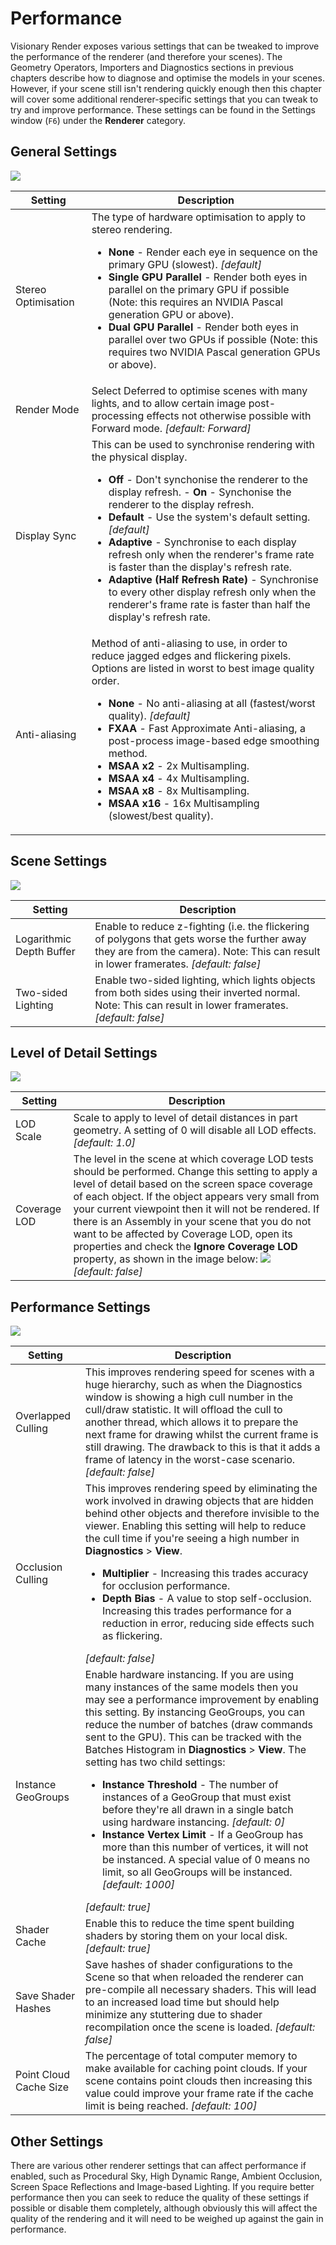 # Performance

Visionary Render exposes various settings that can be tweaked to improve the performance of the renderer (and therefore your scenes). The Geometry Operators, Importers and Diagnostics sections in previous chapters describe how to diagnose and optimise the models in your scenes. However, if your scene still isn't rendering quickly enough then this chapter will cover some additional renderer-specific settings that you can tweak to try and improve performance. These settings can be found in the Settings window (`F6`) under the **Renderer** category.

## General Settings

![](/img/user-manual/chapter37/1.jpg)

| Setting | Description |
|---------|-------------|
| Stereo Optimisation | The type of hardware optimisation to apply to stereo rendering. <ul><li>**None** - Render each eye in sequence on the primary GPU (slowest). *\[default\]*</li><li>**Single GPU Parallel** - Render both eyes in parallel on the primary GPU if possible (Note: this requires an NVIDIA Pascal generation GPU or above).</li><li>**Dual GPU Parallel** - Render both eyes in parallel over two GPUs if possible (Note: this requires two NVIDIA Pascal generation GPUs or above).</li></ul> |
| Render Mode | Select Deferred to optimise scenes with many lights, and to allow certain image post-processing effects not otherwise possible with Forward mode. *\[default: Forward\]* |
| Display Sync | This can be used to synchronise rendering with the physical display. <ul><li>**Off** - Don't synchonise the renderer to the display refresh. - **On** - Synchonise the renderer to the display refresh. </li><li>**Default** - Use the system's default setting. *\[default\]* </li><li>**Adaptive** - Synchronise to each display refresh only when the renderer's frame rate is faster than the display's refresh rate. </li><li>**Adaptive (Half Refresh Rate)** - Synchronise to every other display refresh only when the renderer's frame rate is faster than half the display's refresh rate.</li></ul> |
| Anti-aliasing | Method of anti-aliasing to use, in order to reduce jagged edges and flickering pixels. Options are listed in worst to best image quality order. <ul><li>**None** - No anti-aliasing at all (fastest/worst quality). *\[default\]* </li><li>**FXAA** - Fast Approximate Anti-aliasing, a post-process image-based edge smoothing method. </li><li>**MSAA x2** - 2x Multisampling. </li><li>**MSAA x4** - 4x Multisampling. </li><li>**MSAA x8** - 8x Multisampling. </li><li>**MSAA x16** - 16x Multisampling (slowest/best quality).</li></ul>|

## Scene Settings

![](/img/user-manual/chapter37/2.jpg)

| Setting | Description |
|---------|-------------|
| Logarithmic Depth Buffer | Enable to reduce z-fighting (i.e. the flickering of polygons that gets worse the further away they are from the camera). Note: This can result in lower framerates. *\[default: false\]* |
| Two-sided Lighting | Enable two-sided lighting, which lights objects from both sides using their inverted normal. Note: This can result in lower framerates. *\[default: false\]* |

## Level of Detail Settings

![](/img/user-manual/chapter37/3.jpg)

| Setting | Description |
|---------|-------------|
| LOD Scale | Scale to apply to level of detail distances in part geometry. A setting of 0 will disable all LOD effects. *\[default: 1.0\]* |
| Coverage LOD | The level in the scene at which coverage LOD tests should be performed. Change this setting to apply a level of detail based on the screen space coverage of each object. If the object appears very small from your current viewpoint then it will not be rendered. If there is an Assembly in your scene that you do not want to be affected by Coverage LOD, open its properties and check the **Ignore Coverage LOD** property, as shown in the image below: ![](/img/user-manual/chapter37/3.jpg)<br/>*\[default: false\]* |

## Performance Settings

![](/img/user-manual/chapter37/5.jpg)

| Setting | Description |
|---------|-------------|
| Overlapped Culling | This improves rendering speed for scenes with a huge hierarchy, such as when the Diagnostics window is showing a high cull number in the cull/draw statistic. It will offload the cull to another thread, which allows it to prepare the next frame for drawing whilst the current frame is still drawing. The drawback to this is that it adds a frame of latency in the worst-case scenario. *\[default: false\]* |
| Occlusion Culling | This improves rendering speed by eliminating the work involved in drawing objects that are hidden behind other objects and therefore invisible to the viewer. Enabling this setting will help to reduce the cull time if you're seeing a high number in **Diagnostics** > **View**. <ul><li>**Multiplier** - Increasing this trades accuracy for occlusion performance. </li><li>**Depth Bias** - A value to stop self-occlusion. Increasing this trades performance for a reduction in error, reducing side effects such as flickering. </li></ul> *\[default: false\]* |
| Instance GeoGroups | Enable hardware instancing. If you are using many instances of the same models then you may see a performance improvement by enabling this setting. By instancing GeoGroups, you can reduce the number of batches (draw commands sent to the GPU). This can be tracked with the Batches Histogram in **Diagnostics** > **View**. The setting has two child settings: <ul><li>**Instance Threshold** - The number of instances of a GeoGroup that must exist before they're all drawn in a single batch using hardware instancing. *\[default: 0\]* </li><li>**Instance Vertex Limit** - If a GeoGroup has more than this number of vertices, it will not be instanced. A special value of 0 means no limit, so all GeoGroups will be instanced. *\[default: 1000\]* </li></ul> *\[default: true\]* |
| Shader Cache | Enable this to reduce the time spent building shaders by storing them on your local disk. *\[default: true\]* |
| Save Shader Hashes | Save hashes of shader configurations to the Scene so that when reloaded the renderer can pre-compile all necessary shaders. This will lead to an increased load time but should help minimize any stuttering due to shader recompilation once the scene is loaded. *\[default: false\]* |
| Point Cloud Cache Size | The percentage of total computer memory to make available for caching point clouds. If your scene contains point clouds then increasing this value could improve your frame rate if the cache limit is being reached. *\[default: 100\]* |

## Other Settings

There are various other renderer settings that can affect performance if enabled, such as Procedural Sky, High Dynamic Range, Ambient Occlusion, Screen Space Reflections and Image-based Lighting. If you require better performance then you can seek to reduce the quality of these settings if possible or disable them completely, although obviously this will affect the quality of the rendering and it will need to be weighed up against the gain in performance.
